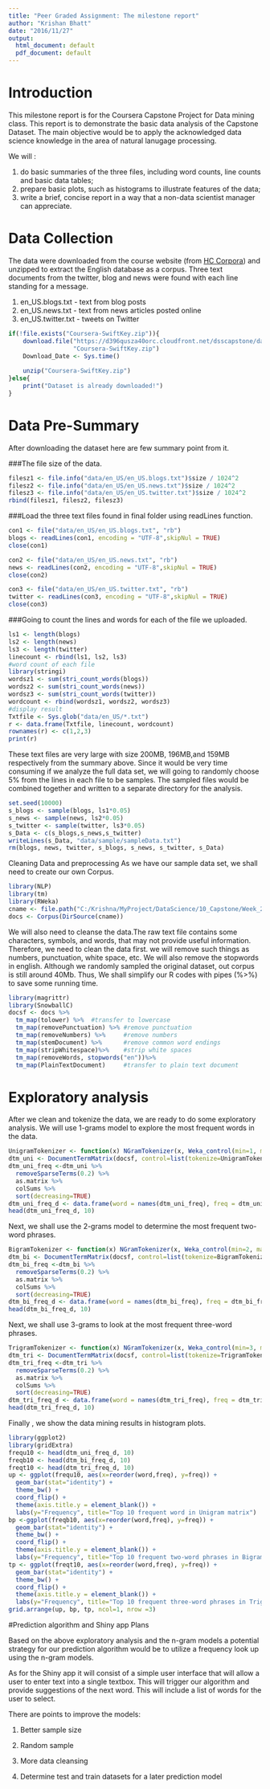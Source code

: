```yaml
---
title: "Peer Graded Assignment: The milestone report"
author: "Krishan Bhatt"
date: "2016/11/27"
output:
  html_document: default
  pdf_document: default
---
```


# Introduction

This milestone report is for the Coursera Capstone Project for Data mining class. This report is to demonstrate the basic data analysis of the Capstone Dataset. The main objective would be to apply the acknowledged data science knowledge in the area of natural lanugage processing.

We will :

1. do basic summaries of the three files, including word counts, line counts and basic data tables;
2. prepare basic plots, such as histograms to illustrate features of the data;
3. write a brief, concise report in a way that a non-data scientist manager can appreciate.

# Data Collection

The data were downloaded from the course website (from [HC Corpora](www.corpora.heliohost.org)) and unzipped to extract the English database as a corpus. Three text documents from the twitter, blog and news were found with each line standing for a message.

1. en_US.blogs.txt - text from blog posts
2. en_US.news.txt - text from news articles posted online
3. en_US.twitter.txt - tweets on Twitter


```r
if(!file.exists("Coursera-SwiftKey.zip")){
    download.file("https://d396qusza40orc.cloudfront.net/dsscapstone/dataset/Coursera-SwiftKey.zip",
                  "Coursera-SwiftKey.zip")
    Download_Date <- Sys.time()
    
    unzip("Coursera-SwiftKey.zip")
}else{
    print("Dataset is already downloaded!")
}
```

# Data Pre-Summary

After downloading the dataset here are few summary point from it.

###The file size of the data.
```r

filesz1 <- file.info("data/en_US/en_US.blogs.txt")$size / 1024^2
filesz2 <- file.info("data/en_US/en_US.news.txt")$size / 1024^2
filesz3 <- file.info("data/en_US/en_US.twitter.txt")$size / 1024^2
rbind(filesz1, filesz2, filesz3)

```

###Load the three text files found in final folder using readLines function.

```r
con1 <- file("data/en_US/en_US.blogs.txt", "rb")
blogs <- readLines(con1, encoding = "UTF-8",skipNul = TRUE)
close(con1)

con2 <- file("data/en_US/en_US.news.txt", "rb")
news <- readLines(con2, encoding = "UTF-8",skipNul = TRUE)
close(con2)

con3 <- file("data/en_US/en_US.twitter.txt", "rb")
twitter <- readLines(con3, encoding = "UTF-8",skipNul = TRUE)
close(con3)
```

###Going to count the lines and words for each of the file we uploaded.

```r
ls1 <- length(blogs)
ls2 <- length(news)
ls3 <- length(twitter)
linecount <- rbind(ls1, ls2, ls3)
#word count of each file
library(stringi)
wordsz1 <- sum(stri_count_words(blogs))
wordsz2 <- sum(stri_count_words(news))
wordsz3 <- sum(stri_count_words(twitter))
wordcount <- rbind(wordsz1, wordsz2, wordsz3)
#display result
Txtfile <- Sys.glob("data/en_US/*.txt")
r <- data.frame(Txtfile, linecount, wordcount)
rownames(r) <- c(1,2,3)
print(r)

```

These text files are very large with size 200MB, 196MB,and 159MB respectively from the summary above. Since it would be very time consuming if we analyze the full data set, we will going to randomly choose 5% from the lines in each file to be samples. The sampled files would be combined together and written to a separate directory for the analysis.

```r

set.seed(10000)
s_blogs <- sample(blogs, ls1*0.05)
s_news <- sample(news, ls2*0.05)
s_twitter <- sample(twitter, ls3*0.05)
s_Data <- c(s_blogs,s_news,s_twitter)
writeLines(s_Data, "data/sample/sampleData.txt")
rm(blogs, news, twitter, s_blogs, s_news, s_twitter, s_Data)
```

Cleaning Data and preprocessing As we have our sample data set, we shall need to create our own Corpus.

```r
library(NLP)
library(tm)
library(RWeka)
cname <- file.path("C:/Krishna/MyProject/DataScience/10_Capstone/Week_2", "data","sample")
docs <- Corpus(DirSource(cname)) 
```

We will also need to cleanse the data.The raw text file contains some characters, symbols, and words, that may not provide useful information. Therefore, we need to clean the data first. we will remove such things as numbers, punctuation, white space, etc. We will also remove the stopwords in english. Although we randomly sampled the original dataset, out corpus is still around 40Mb. Thus, We shall simplify our R codes with pipes (%>%) to save some running time.

```r
library(magrittr)
library(SnowballC)
docsf <- docs %>%
  tm_map(tolower) %>%  #transfer to lowercase
  tm_map(removePunctuation) %>% #remove punctuation
  tm_map(removeNumbers) %>%     #remove numbers
  tm_map(stemDocument) %>%      #remove common word endings
  tm_map(stripWhitespace)%>%    #strip white spaces
  tm_map(removeWords, stopwords("en"))%>%
  tm_map(PlainTextDocument)     #transfer to plain text document
```

# Exploratory analysis

After we clean and tokenize the data, we are ready to do some exploratory analysis. We will use 1-grams model to explore the most frequent words in the data.


```r
UnigramTokenizer <- function(x) NGramTokenizer(x, Weka_control(min=1, max=1))
dtm_uni <- DocumentTermMatrix(docsf, control=list(tokenize=UnigramTokenizer))
dtm_uni_freq <-dtm_uni %>%
  removeSparseTerms(0.2) %>%
  as.matrix %>%
  colSums %>%
  sort(decreasing=TRUE)  
dtm_uni_freq_d <- data.frame(word = names(dtm_uni_freq), freq = dtm_uni_freq)
head(dtm_uni_freq_d, 10)
```

Next, we shall use the 2-grams model to determine the most frequent two-word phrases.

```r
BigramTokenizer <- function(x) NGramTokenizer(x, Weka_control(min=2, max=2))
dtm_bi <- DocumentTermMatrix(docsf, control=list(tokenize=BigramTokenizer))
dtm_bi_freq <-dtm_bi %>%
  removeSparseTerms(0.2) %>%
  as.matrix %>%
  colSums %>%
  sort(decreasing=TRUE)  
dtm_bi_freq_d <- data.frame(word = names(dtm_bi_freq), freq = dtm_bi_freq)
head(dtm_bi_freq_d, 10)
```

Next, we shall use 3-grams to look at the most frequent three-word phrases.

```r
TrigramTokenizer <- function(x) NGramTokenizer(x, Weka_control(min=3, max=3))
dtm_tri <- DocumentTermMatrix(docsf, control=list(tokenize=TrigramTokenizer))
dtm_tri_freq <-dtm_tri %>%
  removeSparseTerms(0.2) %>%
  as.matrix %>%
  colSums %>%
  sort(decreasing=TRUE)  
dtm_tri_freq_d <- data.frame(word = names(dtm_tri_freq), freq = dtm_tri_freq)
head(dtm_tri_freq_d, 10)
```

Finally , we show the data mining results in histogram plots.

```r
library(ggplot2)
library(gridExtra)
frequ10 <- head(dtm_uni_freq_d, 10)
freqb10 <- head(dtm_bi_freq_d, 10)
freqt10 <- head(dtm_tri_freq_d, 10)
up <- ggplot(frequ10, aes(x=reorder(word,freq), y=freq)) +
  geom_bar(stat="identity") +
  theme_bw() +
  coord_flip() +
  theme(axis.title.y = element_blank()) +
  labs(y="Frequency", title="Top 10 frequent word in Unigram matrix")
bp <-ggplot(freqb10, aes(x=reorder(word,freq), y=freq)) +
  geom_bar(stat="identity") +
  theme_bw() +
  coord_flip() +
  theme(axis.title.y = element_blank()) +
  labs(y="Frequency", title="Top 10 frequent two-word phrases in Bigram matrix")
tp <- ggplot(freqt10, aes(x=reorder(word,freq), y=freq)) +
  geom_bar(stat="identity") +
  theme_bw() +
  coord_flip() +
  theme(axis.title.y = element_blank()) +
  labs(y="Frequency", title="Top 10 frequent three-word phrases in Trigram matrix")
grid.arrange(up, bp, tp, ncol=1, nrow =3)
```



#Prediction algorithm and Shiny app Plans

Based on the above exploratory analysis and the n-gram models a potential strategy for our prediction algorithm would be to utilize a frequency look up using the n-gram models. 

As for the Shiny app it will consist of a simple user interface that will allow a user to enter text into a single textbox. This will trigger our algorithm and provide suggestions of the next word. This will include a list of words for the user to select.

There are points to improve the models:

1. Better sample size

2. Random sample

3. More data cleansing

4. Determine test and train datasets for a later prediction model




